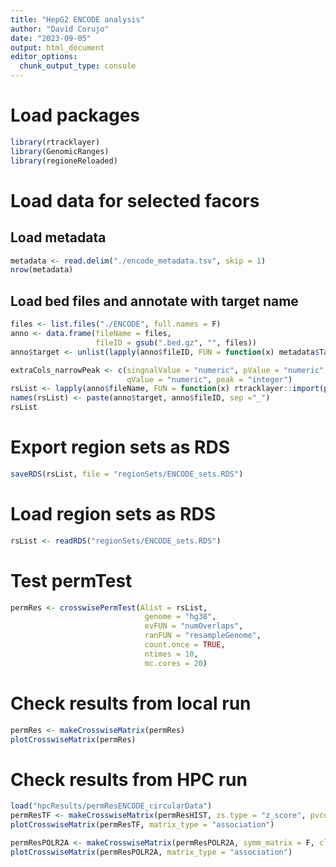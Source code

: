 ```yaml
---
title: "HepG2 ENCODE analysis"
author: "David Corujo"
date: "2023-09-05"
output: html_document
editor_options: 
  chunk_output_type: console
---
```


# Load packages

```r
library(rtracklayer)
library(GenomicRanges)
library(regioneReloaded)
```


# Load data for selected facors

## Load metadata

```r
metadata <- read.delim("./encode_metadata.tsv", skip = 1)
nrow(metadata)
```

## Load bed files and annotate with target name

```r
files <- list.files("./ENCODE", full.names = F)
anno <- data.frame(fileName = files,
                   fileID = gsub(".bed.gz", "", files))
anno$target <- unlist(lapply(anno$fileID, FUN = function(x) metadata$Target.of.assay[grep(x, metadata$Files)]))

extraCols_narrowPeak <- c(singnalValue = "numeric", pValue = "numeric",
                          qValue = "numeric", peak = "integer")
rsList <- lapply(anno$fileName, FUN = function(x) rtracklayer::import(paste0("./ENCODE/", x), extraCols = extraCols_narrowPeak))
names(rsList) <- paste(anno$target, anno$fileID, sep ="_") 
rsList
```

# Export region sets as RDS

```r
saveRDS(rsList, file = "regionSets/ENCODE_sets.RDS")
```

# Load region sets as RDS

```r
rsList <- readRDS("regionSets/ENCODE_sets.RDS")
```

# Test permTest

```r
permRes <- crosswisePermTest(Alist = rsList,
                              genome = "hg38",
                              evFUN = "numOverlaps",
                              ranFUN = "resampleGenome",
                              count.once = TRUE,
                              ntimes = 10,
                              mc.cores = 20)
```

# Check results from local run

```r
permRes <- makeCrosswiseMatrix(permRes)
plotCrosswiseMatrix(permRes)
```

# Check results from HPC run

```r
load("hpcResults/permResENCODE_circularData")
permResTF <- makeCrosswiseMatrix(permResHIST, zs.type = "z_score", pvcut = 0.01, subEX = 0, symm_matrix = F)
plotCrosswiseMatrix(permResTF, matrix_type = "association")
```


```r
permResPOLR2A <- makeCrosswiseMatrix(permResPOLR2A, symm_matrix = F, clusterize = F, zs.type = "z_score")
plotCrosswiseMatrix(permResPOLR2A, matrix_type = "association")
```